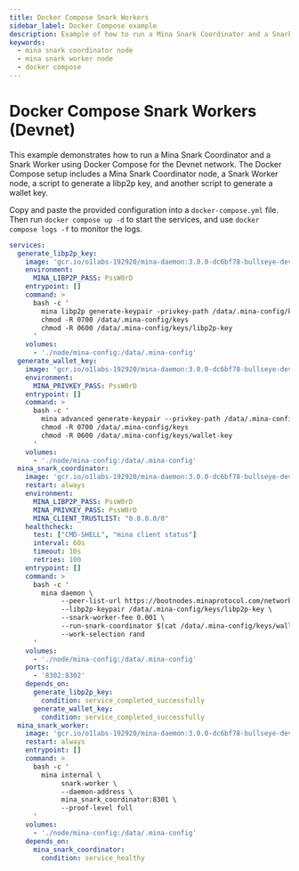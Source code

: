 ```yaml
---
title: Docker Compose Snark Workers
sidebar_label: Docker Compose example
description: Example of how to run a Mina Snark Coordinator and a Snark Worker using Docker Compose.
keywords:
  - mina snark coordinator node
  - mina snark worker node
  - docker compose
---
```


# Docker Compose Snark Workers (Devnet)

This example demonstrates how to run a Mina Snark Coordinator and a Snark Worker using Docker Compose for the Devnet network. The Docker Compose setup includes a Mina Snark Coordinator node, a Snark Worker node, a script to generate a libp2p key, and another script to generate a wallet key.

Copy and paste the provided configuration into a `docker-compose.yml` file. Then run `docker compose up -d` to start the services, and use `docker compose logs -f` to monitor the logs.

```yaml
services:
  generate_libp2p_key:
    image: 'gcr.io/o1labs-192920/mina-daemon:3.0.0-dc6bf78-bullseye-devnet'
    environment:
      MINA_LIBP2P_PASS: PssW0rD
    entrypoint: []
    command: >
      bash -c '
        mina libp2p generate-keypair -privkey-path /data/.mina-config/keys/libp2p-key
        chmod -R 0700 /data/.mina-config/keys
        chmod -R 0600 /data/.mina-config/keys/libp2p-key
      '
    volumes:
      - './node/mina-config:/data/.mina-config'
  generate_wallet_key:
    image: 'gcr.io/o1labs-192920/mina-daemon:3.0.0-dc6bf78-bullseye-devnet'
    environment:
      MINA_PRIVKEY_PASS: PssW0rD
    entrypoint: []
    command: >
      bash -c '
        mina advanced generate-keypair --privkey-path /data/.mina-config/keys/wallet-key
        chmod -R 0700 /data/.mina-config/keys
        chmod -R 0600 /data/.mina-config/keys/wallet-key
      '
    volumes:
      - './node/mina-config:/data/.mina-config'
  mina_snark_coordinator:
    image: 'gcr.io/o1labs-192920/mina-daemon:3.0.0-dc6bf78-bullseye-devnet'
    restart: always
    environment:
      MINA_LIBP2P_PASS: PssW0rD
      MINA_PRIVKEY_PASS: PssW0rD
      MINA_CLIENT_TRUSTLIST: "0.0.0.0/0"
    healthcheck:
      test: ["CMD-SHELL", "mina client status"]
      interval: 60s
      timeout: 10s
      retries: 100
    entrypoint: []
    command: >
      bash -c '
        mina daemon \
             --peer-list-url https://bootnodes.minaprotocol.com/networks/devnet.txt \
             --libp2p-keypair /data/.mina-config/keys/libp2p-key \
             --snark-worker-fee 0.001 \
             --run-snark-coordinator $(cat /data/.mina-config/keys/wallet-key.pub) \
             --work-selection rand
      '
    volumes:
      - './node/mina-config:/data/.mina-config'
    ports:
      - '8302:8302'
    depends_on:
      generate_libp2p_key:
        condition: service_completed_successfully
      generate_wallet_key:
        condition: service_completed_successfully
  mina_snark_worker:
    image: 'gcr.io/o1labs-192920/mina-daemon:3.0.0-dc6bf78-bullseye-devnet'
    restart: always
    entrypoint: []
    command: >
      bash -c '
        mina internal \
             snark-worker \
             --daemon-address \
             mina_snark_coordinator:8301 \
             --proof-level full
      '
    volumes:
      - './node/mina-config:/data/.mina-config'
    depends_on:
      mina_snark_coordinator:
        condition: service_healthy
```
